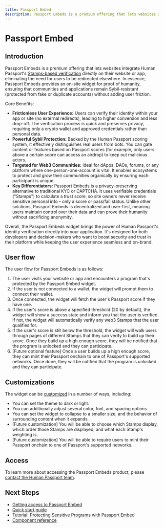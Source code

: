 ```yaml
---
title: Passport Embed
description: Passport Embeds is a premium offering that lets websites integrate Human Passport's Stamps-based verification directly on their website or app, eliminating the need for users to be redirected elsewhere.
---
```



# Passport Embed

## Introduction

Passport Embeds is a premium offering that lets websites integrate Human Passport's [Stamps-based verification](/building-with-passport/stamps) directly on their website or app, eliminating the need for users to be redirected elsewhere​. In essence, Passport Embeds provides an on-site widget for proof of humanity, ensuring that communities and applications remain Sybil-resistant (protected from fake or duplicate accounts) without adding user friction.

Core Benefits:
* **Frictionless User Experience:** Users can verify their identity within your app or site (no external redirects), leading to higher conversion and less drop-off​. The verification process is quick and preserves privacy, requiring only a crypto wallet and approved credentials rather than personal data.
* **Powerful Sybil Protection:** Backed by the Human Passport scoring system, it effectively distinguishes real users from bots. You can gate content or features based on Passport scores (for example, only users above a certain score can access an airdrop) to keep out malicious actors​.
* **Targeted for Web3 Communities:** Ideal for dApps, DAOs, forums, or any platform where one-person-one-account is vital. It enables ecosystems to protect and grow their communities organically by ensuring each participant is unique​.
* **Key Differentiators:** Passport Embeds is a privacy-preserving alternative to traditional KYC or CAPTCHA. It uses verifiable credentials ("Stamps") to calculate a trust score, so site owners never receive sensitive personal info – only a score or pass/fail status. Unlike other solutions, Passport Embeds is decentralized and user-first​, meaning users maintain control over their data and can prove their humanity without sacrificing anonymity.

Overall, the Passport Embeds widget brings the power of Human Passport's identity verification directly into your application. It's designed for both developers and decision-makers who want to boost security and trust in their platform while keeping the user experience seamless and on-brand.

## User flow

The user flow for Passport Embeds is as follows:

1. The user visits your website or app and encounters a program that's protected by the Passport Embed widget.
2. If the user is not connected to a wallet, the widget will prompt them to connect their wallet.
3. Once connected, the widget will fetch the user's Passport score if they have one.
4. If the user's score is above a specified threshold (20 by default), the widget will show a success state and inform you that the user is verified. If not, the widget will automatically verify any web3 Stamps that the user qualifies for. 
5. If the user's score is still below the threshold, the widget will walk users through pages of different Stamps that they can verify to build up their score. Once they build up a high enough score, they will be notified that the program is unlocked and they can participate.
6. [Future optional feature] Once a user builds up a high enough score, they can mint their Passport onchain to one of Passport's supported networks. Once done, they will be notified that the program is unlocked and they can participate.

## Customizations

The widget can be [customized](/building-with-passport/stamps/passport-embed/customization) in a number of ways, including:

* You can set the theme to dark or light.
* You can additionally adjust several color, font, and spacing options.
* You can set the widget to collapse to a smaller size, and the behavior of surrounding content when it expands.
* [Future customization] You will be able to choose which Stamps display, which order those Stamps are displayed, and what each Stamp's weighting is.
* [Future customization] You will be able to require users to mint their Passport onchain to one of Passport's supported networks.

## Access

To learn more about accessing the Passport Embeds product, please [contact the Human Passport team](https://tally.so/r/3X81KL).

## Next Steps

* [Getting access to Passport Embed](/building-with-passport/stamps/passport-embed/getting-access)
* [Quick start guide](/building-with-passport/stamps/passport-embed/quick-start-guide)
* [Tutorial: Protecting Sensitive Programs with Passport Embed](/building-with-passport/stamps/passport-embed/tutorial/protecting-sensitive-programs-with-passport-embed)
* [Component reference](/building-with-passport/stamps/passport-embed/component-reference)
